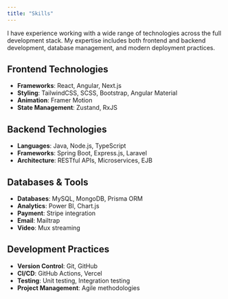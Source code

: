 ```yaml
---
title: "Skills"
---
```


I have experience working with a wide range of technologies across the full development stack. My expertise includes both frontend and backend development, database management, and modern deployment practices.

## Frontend Technologies
- **Frameworks**: React, Angular, Next.js
- **Styling**: TailwindCSS, SCSS, Bootstrap, Angular Material
- **Animation**: Framer Motion
- **State Management**: Zustand, RxJS

## Backend Technologies
- **Languages**: Java, Node.js, TypeScript
- **Frameworks**: Spring Boot, Express.js, Laravel
- **Architecture**: RESTful APIs, Microservices, EJB

## Databases & Tools
- **Databases**: MySQL, MongoDB, Prisma ORM
- **Analytics**: Power BI, Chart.js
- **Payment**: Stripe integration
- **Email**: Mailtrap
- **Video**: Mux streaming

## Development Practices
- **Version Control**: Git, GitHub
- **CI/CD**: GitHub Actions, Vercel
- **Testing**: Unit testing, Integration testing
- **Project Management**: Agile methodologies
